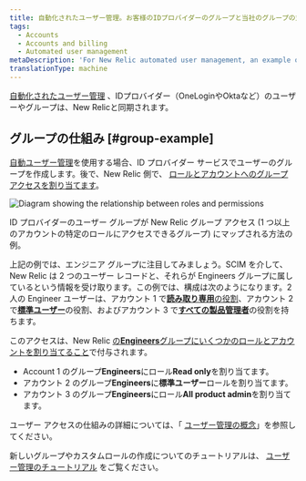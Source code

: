 ```yaml
---
title: 自動化されたユーザー管理。お客様のIDプロバイダーのグループと当社のグループの対応
tags:
  - Accounts
  - Accounts and billing
  - Automated user management
metaDescription: 'For New Relic automated user management, an example of how identity provider groups map over to New Relic user management features.'
translationType: machine
---
```



[自動化されたユーザー管理](/docs/accounts/accounts/automated-user-management/automated-user-provisioning-single-sign) 、IDプロバイダー（OneLoginやOktaなど）のユーザーやグループは、New Relicと同期されます。

## グループの仕組み [#group-example]

[自動ユーザー管理](/docs/accounts/accounts/automated-user-management/automated-user-provisioning-single-sign)を使用する場合、ID プロバイダー サービスでユーザーのグループを作成します。後で、New Relic 側で、 [ロールとアカウントへのグループ アクセスを割り当てます](/docs/accounts/accounts-billing/new-relic-one-user-management/user-management-concepts#understand-concepts)。

<img
  title="Roles and permissions"
  alt="Diagram showing the relationship between roles and permissions"
  src={rolesimg26Permissions}
/>

<figcaption>
  ID プロバイダーのユーザー グループが New Relic グループ アクセス (1 つ以上のアカウントの特定のロールにアクセスできるグループ) にマップされる方法の例。
</figcaption>

上記の例では、エンジニア グループに注目してみましょう。SCIM を介して、New Relic は 2 つのユーザー レコードと、それらが Engineers グループに属しているという情報を受け取ります。この例では、構成は次のようになります。2 人の Engineer ユーザーは、アカウント 1 で[**読み取り専用**の役割](/docs/accounts/accounts-billing/new-relic-one-user-management/user-management-concepts#roles)、アカウント 2 で[**標準ユーザー**](/docs/accounts/accounts-billing/new-relic-one-user-management/user-management-concepts#roles)の役割、およびアカウント 3 で[**すべての製品管理者**](/docs/accounts/accounts-billing/new-relic-one-user-management/user-management-concepts#roles)の役割を持ちます。

このアクセスは、New Relic [の**Engineers**グループにいくつかのロールとアカウントを割り当てること](/docs/accounts/accounts-billing/new-relic-one-user-management/user-management-concepts#understand-concepts)で付与されます。

* Account 1 のグループ**Engineers**にロール**Read only**を割り当てます。
* アカウント 2 のグループ**Engineers**に**標準ユーザー**ロールを割り当てます。
* アカウント 3 のグループ**Engineers**にロール**All product admin**を割り当てます。

ユーザー アクセスの仕組みの詳細については、「 [ユーザー管理の概念](/docs/accounts/accounts-billing/new-relic-one-user-management/user-management-concepts#understand-concepts)」を参照してください。

新しいグループやカスタムロールの作成についてのチュートリアルは、 [ユーザー管理のチュートリアル](/docs/accounts/accounts-billing/new-relic-one-user-management/tutorial-add-new-user-groups-roles-new-relic-one-user-model/) をご覧ください。